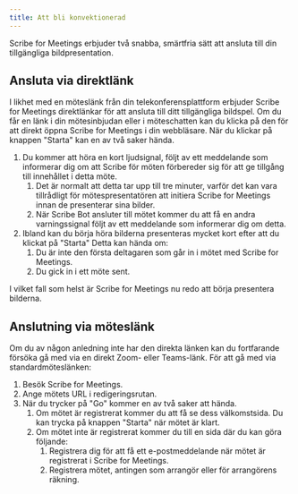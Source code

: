 ```yaml
---
title: Att bli konvektionerad
---
```


Scribe for Meetings erbjuder två snabba, smärtfria sätt att ansluta till din tillgängliga bildpresentation.

## Ansluta via direktlänk

I likhet med en möteslänk från din telekonferensplattform erbjuder Scribe for Meetings direktlänkar för att ansluta till ditt tillgängliga bildspel. Om du får en länk i din mötesinbjudan eller i möteschatten kan du klicka på den för att direkt öppna Scribe for Meetings i din webbläsare. När du klickar på knappen "Starta" kan en av två saker hända.
1. Du kommer att höra en kort ljudsignal, följt av ett meddelande som informerar dig om att Scribe för möten förbereder sig för att ge tillgång till innehållet i detta möte.
    1. Det är normalt att detta tar upp till tre minuter, varför det kan vara tillrådligt för mötespresentatören att initiera Scribe for Meetings innan de presenterar sina bilder.
    1. När Scribe Bot ansluter till mötet kommer du att få en andra varningssignal följt av ett meddelande som informerar dig om detta.
1. Ibland kan du börja höra bilderna presenteras mycket kort efter att du klickat på "Starta" Detta kan hända om:
    1. Du är inte den första deltagaren som går in i mötet med Scribe for Meetings.
    1. Du gick in i ett möte sent.

I vilket fall som helst är Scribe for Meetings nu redo att börja presentera bilderna.

## Anslutning via möteslänk

Om du av någon anledning inte har den direkta länken kan du fortfarande försöka gå med via en direkt Zoom- eller Teams-länk. För att gå med via standardmöteslänken:
1. Besök Scribe for Meetings.
1. Ange mötets URL i redigeringsrutan.
1. När du trycker på "Go" kommer en av två saker att hända.
    1. Om mötet är registrerat kommer du att få se dess välkomstsida. Du kan trycka på knappen "Starta" när mötet är klart.
    1. Om mötet inte är registrerat kommer du till en sida där du kan göra följande:
        1. Registrera dig för att få ett e-postmeddelande när mötet är registrerat i Scribe for Meetings.
        1. Registrera mötet, antingen som arrangör eller för arrangörens räkning.
